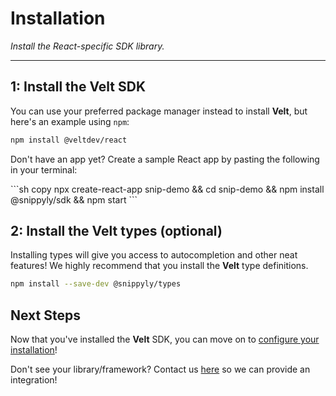 
# Installation

_Install the React-specific SDK library._

---

## 1: Install the Velt SDK

You can use your preferred package manager instead to install **Velt**, but here's an example using `npm`:

```sh copy
npm install @veltdev/react
```

<Callout type="info">
  <p>Don't have an app yet? Create a sample React app by pasting the following in your terminal:</p>
  ```sh copy
  npx create-react-app snip-demo && cd snip-demo && npm install @snippyly/sdk && npm start
  ```
</Callout>

## 2: Install the Velt types (optional)

Installing types will give you access to autocompletion and other neat features! We highly recommend that you install the **Velt** type definitions.

```sh copy
npm install --save-dev @snippyly/types
```

## Next Steps

Now that you've installed the **Velt** SDK, you can move on to [configure your installation](/learn/get_started/configuration)!

<Callout type="warning" emoji="⚠️">Don't see your library/framework? Contact us <a href="#">here</a> so we can provide an integration!</Callout>